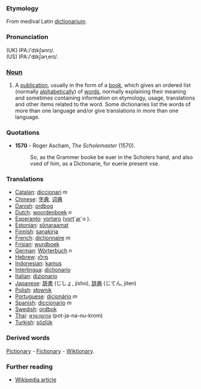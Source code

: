 ===Etymology===
From medival Latin [[dictionarium]]. 
===Pronunciation===
(UK) IPA:/ˈdɪkʃənrɪ/.<br> 
(US) IPA:/ˈdɪkʃənˌerɪ/.  
===[[Noun]]===
#A [[publication]], usually in the form of a [[book]], which gives an ordered list (normally [[alphabetical]]ly) of [[word]]s, normally explaining their meaning and sometimes containing information on etymology, usage, translations and other items related to the word. Some dictionaries list the words of more than one language and/or give translations in more than one language.
===Quotations===
*'''1570''' - Roger Ascham, ''The Scholemaster'' (1570).
*:So, as the Grammer booke be euer in the Scholers hand, and also vsed of him, as a Dictionarie, for euerie present vse.
===Translations===
*[[Catalan]]: [[diccionari]] ''m''
*[[Chinese]]: [[字典]], [[词典]]
*[[Danish]]: [[ordbog]]
*[[Dutch]]: [[woordenboek]] ''n''
*[[Esperanto]]: [[vortaro]] ([[vorto|vort]]´[[aro|ar]]´o ).
*[[Estonian]]: [[sõnaraamat]]
*[[Finnish]]: [[sanakirja]]
*[[French]]: [[dictionnaire]] ''m''
*[[Frisian]]: [[wurdboek]]
*[[German]]: [[Wörterbuch]] ''n''
*[[Hebrew]]: [[מילון]]
*[[Indonesian]]: [[kamus]]
*[[Interlingua]]: [[dictionario]]
*[[Italian]]: [[dizionario]]
*[[Japanese]]: [[辞書]] (じしょ, jisho), [[辞典]] (じてん, jiten)
*[[Polish]]: [[słownik]]
*[[Portuguese]]: [[dicionário]] ''m''
*[[Spanish]]: [[diccionario]] ''m''
*[[Swedish]]: [[ordbok]]
*[[Thai]]: [[พจนานุกรม]] (pot-ja-na-nu-krom)
*[[Turkish]]: [[sözlük]]

===Derived words===
[[Pictionary]] - [[Fictionary]] - [[Wiktionary]]. 

=== Further reading===
*[[en:Dictionary|Wikipedia article]]